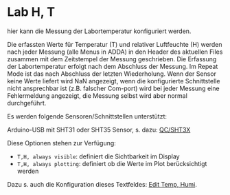 # Lab H, T

hier kann die Messung der Labortemperatur konfiguriert werden.

Die erfassten Werte für Temperatur (T) und relativer Luftfeuchte (H) werden nach jeder Messung (alle Menus in ADDA)  in den Header des aktuellen Files zusammen mit dem Zeitstempel der Messung geschrieben. Die Erfassung der Labortemperatur erfolgt nach dem Abschluss der Messung. Im Repeat Mode ist das nach Abschluss der letzten Wiederholung. Wenn der Sensor keine Werte liefert wird NaN angezeigt, wenn die konfigurierte Schnittstelle nicht ansprechbar ist (z.B. falscher Com-port) wird bei jeder Messung eine Fehlermeldung angezeigt, die Messung selbst wird aber normal durchgeführt.

Es werden folgende Sensoren/Schnittstellen unterstützt:

Arduino-USB mit SHT31 oder SHT35 Sensor, s. dazu:  [QC/SHT3X](/en/help/qc/sht3x)

Diese Optionen stehen zur Verfügung:
- ``T,H, always visible``: definiert die Sichtbarkeit im Display
- ``T,H, always plotting``: definiert ob die Werte im Plot berücksichtigt werden

Dazu s. auch die Konfiguration dieses Textfeldes: [Edit Temp, Humi](/en/help/edit/edit-temp-humi).

 
